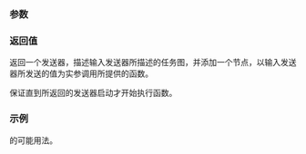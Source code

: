 {{cpp/execution/title|then}}
{{cpp/experimental/execution/navbar}}

{{ddcl|since=c++26|header=experimental/execution|

execution::sender auto then(
    execution::sender auto input,
    std::invocable&lt;values-sent-by(input)...&gt; function
);
}}

===参数===
{{par begin}}
{{par|input|发送器，一旦执行就将值发送给函数执行}}
{{par|function|将被串联到输入发送器的新发送器所调用的可调用体}}
{{par end}}

===返回值===
返回一个发送器，描述输入发送器所描述的任务图，并添加一个节点，以输入发送器所发送的值为实参调用所提供的函数。

{{tt|then}} 保证直到所返回的发送器启动才开始执行函数。

===示例===
{{tt|execution::then}} 的可能用法。
{{source|1=
execution::sender auto input = get_input();
execution::sender auto snd = execution::then(input, [](auto... args)
{
    std::print(args...);
});
// snd 描述 pred 所描述的工作
// 随后打印 pred 所发送的全部值
}}